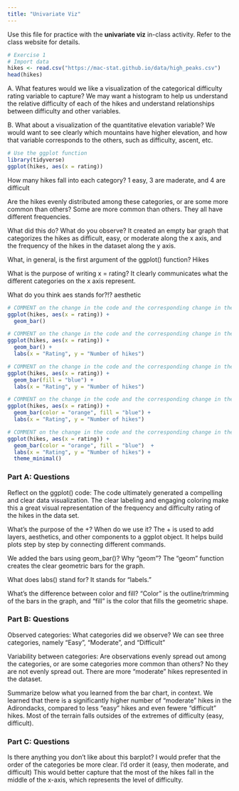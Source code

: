 ```yaml
---
title: "Univariate Viz"
---
```


Use this file for practice with the **univariate viz** in-class activity.  Refer to the class website for details.
```r
# Exercise 1
# Import data 
hikes <- read.csv("https://mac-stat.github.io/data/high_peaks.csv")
head(hikes)
```
A. What features would we like a visualization of the categorical difficulty rating variable to capture? We may want a histogram to help us understand the relative difficulty of each of the hikes and understand relationships between difficulty and other variables.

B. What about a visualization of the quantitative elevation variable? We would want to see clearly which mountains have higher elevation, and how that variable corresponds to the others, such as difficulty, ascent, etc. 
```r
# Use the ggplot function
library(tidyverse)
ggplot(hikes, aes(x = rating))
```
How many hikes fall into each category? 1 easy, 3 are maderate, and 4 are difficult 

Are the hikes evenly distributed among these categories, or are some more common than others? Some are more common than others. They all have different frequencies. 

What did this do? What do you observe? It created an empty bar graph that categorizes the hikes as difficult, easy, or moderate along the x axis, and the frequency of the hikes in the dataset along the y axis. 

What, in general, is the first argument of the ggplot() function? Hikes 

What is the purpose of writing x = rating? It clearly communicates what the different categories on the x axis represent. 

What do you think aes stands for?!? aesthetic 
```r
# COMMENT on the change in the code and the corresponding change in the plot --- It added bars in gray that visually represents the frequency of each of the categories in the data set of hikes. 
ggplot(hikes, aes(x = rating)) +
  geom_bar()
```
```r
# COMMENT on the change in the code and the corresponding change in the plot -- this adds clear labels to the y axis that make the visualization better and easier to understand 
ggplot(hikes, aes(x = rating)) +
  geom_bar() +
  labs(x = "Rating", y = "Number of hikes")
```
```r
# COMMENT on the change in the code and the corresponding change in the plot --- This changed the color of the bars to blue 
ggplot(hikes, aes(x = rating)) +
  geom_bar(fill = "blue") +
  labs(x = "Rating", y = "Number of hikes")
```
```r
# COMMENT on the change in the code and the corresponding change in the plot --- this code gave the bars an orange outline (Go Scots!)
ggplot(hikes, aes(x = rating)) +
  geom_bar(color = "orange", fill = "blue") +
  labs(x = "Rating", y = "Number of hikes")
```
```r
# COMMENT on the change in the code and the corresponding change in the plot --- this code made the background clearer. 
ggplot(hikes, aes(x = rating)) +
  geom_bar(color = "orange", fill = "blue")  +
  labs(x = "Rating", y = "Number of hikes") +
  theme_minimal()
```

### Part A: Questions ### 

Reflect on the ggplot() code: The code ultimately generated a compelling and clear data visualization. The clear labeling and engaging coloring make this a great visual representation of the frequency and difficulty rating of the hikes in the data set. 

What’s the purpose of the +? When do we use it? The + is used to add layers, aesthetics, and other components to a ggplot object. It helps build plots step by step by connecting different commands.

We added the bars using geom_bar()? Why “geom”? The "geom" function creates the clear geometric bars for the graph.   

What does labs() stand for? It stands for "labels."

What’s the difference between color and fill? "Color" is the outline/trimming of the bars in the graph, and "fill" is the color that fills the geometric shape. 

### Part B: Questions ###

Observed categories: What categories did we observe? We can see three categories, namely "Easy", "Moderate", and "Difficult"

Variability between categories: Are observations evenly spread out among the categories, or are some categories more common than others? No they are not evenly spread out. There are more "moderate" hikes represented in the dataset. 

Summarize below what you learned from the bar chart, in context. We learned that there is a significantly higher number of "moderate" hikes in the Adirondacks, compared to less "easy" hikes and even fewere "difficult" hikes. Most of the terrain falls outsides of the extremes of difficulty (easy, difficult). 

### Part C: Questions ### 

Is there anything you don’t like about this barplot? I would prefer that the order of the categories be more clear. I'd order it (easy, then moderate, and difficult) This would better capture that the most of the hikes fall in the middle of the x-axis, which represents the level of difficulty. 


